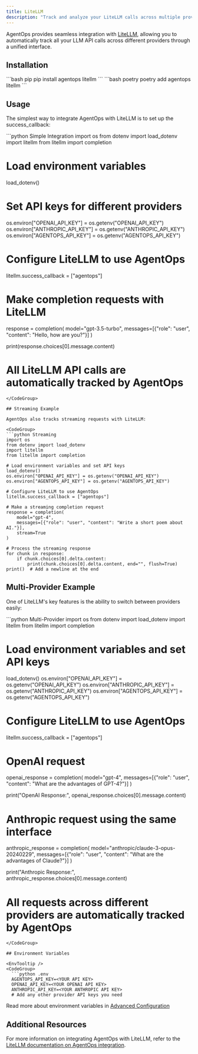 ```yaml
---
title: LiteLLM
description: "Track and analyze your LiteLLM calls across multiple providers with AgentOps"
---
```



AgentOps provides seamless integration with [LiteLLM](https://github.com/BerriAI/litellm), allowing you to automatically track all your LLM API calls across different providers through a unified interface.

## Installation

<CodeGroup>
  ```bash pip
  pip install agentops litellm
  ```
  ```bash poetry
  poetry add agentops litellm
  ```
</CodeGroup>

## Usage

The simplest way to integrate AgentOps with LiteLLM is to set up the success_callback:

<CodeGroup>
```python Simple Integration
import os
from dotenv import load_dotenv
import litellm
from litellm import completion

# Load environment variables
load_dotenv()

# Set API keys for different providers
os.environ["OPENAI_API_KEY"] = os.getenv("OPENAI_API_KEY")
os.environ["ANTHROPIC_API_KEY"] = os.getenv("ANTHROPIC_API_KEY")
os.environ["AGENTOPS_API_KEY"] = os.getenv("AGENTOPS_API_KEY")

# Configure LiteLLM to use AgentOps
litellm.success_callback = ["agentops"]

# Make completion requests with LiteLLM
response = completion(
    model="gpt-3.5-turbo",
    messages=[{"role": "user", "content": "Hello, how are you?"}]
)

print(response.choices[0].message.content)

# All LiteLLM API calls are automatically tracked by AgentOps
```
</CodeGroup>

## Streaming Example

AgentOps also tracks streaming requests with LiteLLM:

<CodeGroup>
```python Streaming
import os
from dotenv import load_dotenv
import litellm
from litellm import completion

# Load environment variables and set API keys
load_dotenv()
os.environ["OPENAI_API_KEY"] = os.getenv("OPENAI_API_KEY")
os.environ["AGENTOPS_API_KEY"] = os.getenv("AGENTOPS_API_KEY")

# Configure LiteLLM to use AgentOps
litellm.success_callback = ["agentops"]

# Make a streaming completion request
response = completion(
    model="gpt-4",
    messages=[{"role": "user", "content": "Write a short poem about AI."}],
    stream=True
)

# Process the streaming response
for chunk in response:
    if chunk.choices[0].delta.content:
        print(chunk.choices[0].delta.content, end="", flush=True)
print()  # Add a newline at the end
```
</CodeGroup>

## Multi-Provider Example

One of LiteLLM's key features is the ability to switch between providers easily:

<CodeGroup>
```python Multi-Provider
import os
from dotenv import load_dotenv
import litellm
from litellm import completion

# Load environment variables and set API keys
load_dotenv()
os.environ["OPENAI_API_KEY"] = os.getenv("OPENAI_API_KEY")
os.environ["ANTHROPIC_API_KEY"] = os.getenv("ANTHROPIC_API_KEY")
os.environ["AGENTOPS_API_KEY"] = os.getenv("AGENTOPS_API_KEY")

# Configure LiteLLM to use AgentOps
litellm.success_callback = ["agentops"]

# OpenAI request
openai_response = completion(
    model="gpt-4",
    messages=[{"role": "user", "content": "What are the advantages of GPT-4?"}]
)

print("OpenAI Response:", openai_response.choices[0].message.content)

# Anthropic request using the same interface
anthropic_response = completion(
    model="anthropic/claude-3-opus-20240229",
    messages=[{"role": "user", "content": "What are the advantages of Claude?"}]
)

print("Anthropic Response:", anthropic_response.choices[0].message.content)

# All requests across different providers are automatically tracked by AgentOps
```
</CodeGroup>

## Environment Variables

<EnvTooltip />
<CodeGroup>
  ```python .env
  AGENTOPS_API_KEY=<YOUR API KEY>
  OPENAI_API_KEY=<YOUR OPENAI API KEY>
  ANTHROPIC_API_KEY=<YOUR ANTHROPIC API KEY>
  # Add any other provider API keys you need
  ```
</CodeGroup>

Read more about environment variables in [Advanced Configuration](/v2/usage/advanced-configuration)

## Additional Resources

For more information on integrating AgentOps with LiteLLM, refer to the [LiteLLM documentation on AgentOps integration](https://docs.litellm.ai/docs/observability/agentops_integration).

<script type="module" src="/scripts/github_stars.js"></script>
<script type="module" src="/scripts/scroll-img-fadein-animation.js"></script>
<script type="module" src="/scripts/button_heartbeat_animation.js"></script>
<script type="css" src="/styles/styles.css"></script>
